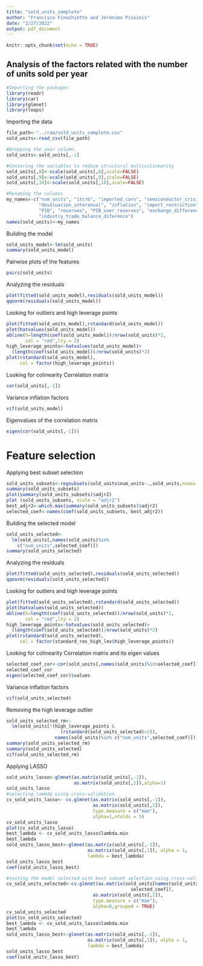 ```yaml
---
title: "sold_units_complete"
author: "Francisco Finochietto and Jerónimo Pissinis"
date: "2/27/2022"
output: pdf_document
---
```


```r
knitr::opts_chunk$set(echo = TRUE)
```

## Analysis of the factors related with the number of units sold per year

```r
#Importing the packages
library(readr)
library(car)
library(glmnet)
library(leaps)
```


Importing the data
```r
file_path<-"../raw/sold_units_complete.csv"
sold_units<-read_csv(file_path)

#Dropping the year column.
sold_units<-sold_units[,-1]

#Centering the variables to reduce structural multicolinearity
sold_units[,8]<-scale(sold_units[,8],scale=FALSE)
sold_units[,9]<-scale(sold_units[,9],scale=FALSE)
sold_units[,10]<-scale(sold_units[,10],scale=FALSE)

#Renaming the columns
my_names<-c("num_units", "itcrb", "imported_cars", "semiconductor_crisis",
            "devaluacion_interanual", "inflation", "import_restriction",
            "PIB", "reserves", "PIB_over_reserves", "exchange_difference",
            "industry_trade_balance_diference")
names(sold_units)<-my_names
```


Building the model
```r
sold_units_model<-lm(sold_units)
summary(sold_units_model)
```


Pairwise plots of the features
```r
pairs(sold_units)
```

Analyzing the residuals
```r
plot(fitted(sold_units_model),residuals(sold_units_model))
qqnorm(residuals(sold_units_model))
```


Looking for outliers and high leverage points
```r
plot(fitted(sold_units_model),rstandard(sold_units_model))
plot(hatvalues(sold_units_model))
abline(h=length(coef(sold_units_model))/nrow(sold_units)*2, 
       col = "red",lty = 2)
high_leverage_points<-hatvalues(sold_units_model)>
  (length(coef(sold_units_model))/nrow(sold_units)*2)
plot(rstandard(sold_units_model), 
     col = factor(high_leverage_points))
```


Looking for colinearity
Correlation matrix
```r
cor(sold_units[,-1])
```

Variance inflation factors
```r
vif(sold_units_model)
```

Eigenvalues of the correlation matrix
```r
eigen(cor(sold_units[,-1]))
```

# Feature selection
Applying best subset selection
```r
sold_units_subsets<-regsubsets(sold_units$num_units~.,sold_units,nvmax = 12)
summary(sold_units_subsets)
plot(summary(sold_units_subsets)$adjr2)
plot (sold_units_subsets, scale = "adjr2")
best_adjr2<-which.max(summary(sold_units_subsets)$adjr2)
selected_coef<-names(coef(sold_units_subsets, best_adjr2))
```

Building the selected model
```r
sold_units_selected<-
  lm(sold_units[,names(sold_units)%in%
    c("num_units",selected_coef)])
summary(sold_units_selected)
```


Analyzing the residuals
```r
plot(fitted(sold_units_selected),residuals(sold_units_selected))
qqnorm(residuals(sold_units_selected))
```

Looking for outliers and high leverage points
```r
plot(fitted(sold_units_selected),rstandard(sold_units_selected))
plot(hatvalues(sold_units_selected))
abline(h=length(coef(sold_units_selected))/nrow(sold_units)*2, 
       col = "red",lty = 2)
high_leverage_points<-hatvalues(sold_units_selected)>
  (length(coef(sold_units_selected))/nrow(sold_units)*2)
plot(rstandard(sold_units_selected), 
     col = factor(standard_res_high_lev$high_leverage_points))
```

Looking for colinearity
Correlation matrix and its eigen values
```r
selected_coef_cor<-cor(sold_units[,names(sold_units)%in%selected_coef])
selected_coef_cor
eigen(selected_coef_cor)$values
```

Variance inflation factors
```r
vif(sold_units_selected)
```

Removing the high leverage outlier
```r
sold_units_selected_rm<-
  lm(sold_units[!(high_leverage_points &
                    (rstandard(sold_units_selected)>2)),
                  names(sold_units)%in% c("num_units",selected_coef)])
summary(sold_units_selected_rm)
summary(sold_units_selected)
vif(sold_units_selected_rm)
```

Applying LASSO
```r
sold_units_lasso<-glmnet(as.matrix(sold_units[,-1]),
                         as.matrix(sold_units[,1]),alpha=1)
sold_units_lasso
#selecting lambda using cross-validation
cv_sold_units_lasso<- cv.glmnet(as.matrix(sold_units[,-1]),
                                as.matrix(sold_units[,1]),
                                type.measure = c("mae"),
                                alpha=1,nfolds = 5)
cv_sold_units_lasso
plot(cv_sold_units_lasso)
best_lambda <- cv_sold_units_lasso$lambda.min
best_lambda
sold_units_lasso_best<-glmnet(as.matrix(sold_units[,-1]), 
                              as.matrix(sold_units[,1]), alpha = 1,
                              lambda = best_lambda)
sold_units_lasso_best
coef(sold_units_lasso_best)
```
```r
#testing the model selected with best subset selection using cross-validation
cv_sold_units_selected<-cv.glmnet(as.matrix(sold_units[names(sold_units)%in%
                                              selected_coef]),
                                as.matrix(sold_units[,1]),
                                type.measure = c("mae"),
                                alpha=0,grouped = TRUE)
cv_sold_units_selected
plot(cv_sold_units_selected)
best_lambda <- cv_sold_units_lasso$lambda.min
best_lambda
sold_units_lasso_best<-glmnet(as.matrix(sold_units[,-1]), 
                              as.matrix(sold_units[,1]), alpha = 1,
                              lambda = best_lambda)
sold_units_lasso_best
coef(sold_units_lasso_best)
```
